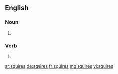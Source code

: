 
==English==

===Noun===
{{head|en|plural}}

# {{plural of|squire|lang=en}}

===Verb===
{{head|en}}

# {{en-third-person singular of|squire}}

[[ar:squires]]
[[de:squires]]
[[fr:squires]]
[[mg:squires]]
[[vi:squires]]